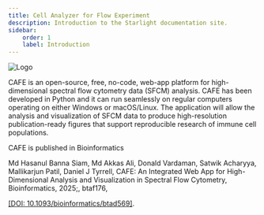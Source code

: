 ```yaml
---
title: Cell Analyzer for Flow Experiment
description: Introduction to the Starlight documentation site.
sidebar:
    order: 1
    label: Introduction
---
```


![Logo](../../../assets/transparent_logo.png)

CAFE is an open-source, free, no-code, web-app platform for high-dimensional spectral flow cytometry data (SFCM) analysis. CAFE has been developed in Python and it can run seamlessly on regular computers operating on either Windows or macOS/Linux. The application will allow the analysis and visualization of SFCM data to produce high-resolution publication-ready figures that support reproducible research of immune cell populations.
<Aside type="note" title="Update">
  CAFE is published in Bioinformatics

  Md Hasanul Banna Siam, Md Akkas Ali, Donald Vardaman, Satwik Acharyya, Mallikarjun Patil, Daniel J Tyrrell, CAFE: An Integrated Web App for High-Dimensional Analysis and Visualization in Spectral Flow Cytometry, Bioinformatics, 2025;, btaf176,

 <a href="https://doi.org/10.1093/bioinformatics/btaf176">[DOI: 10.1093/bioinformatics/btad569]</a>.
</Aside>
